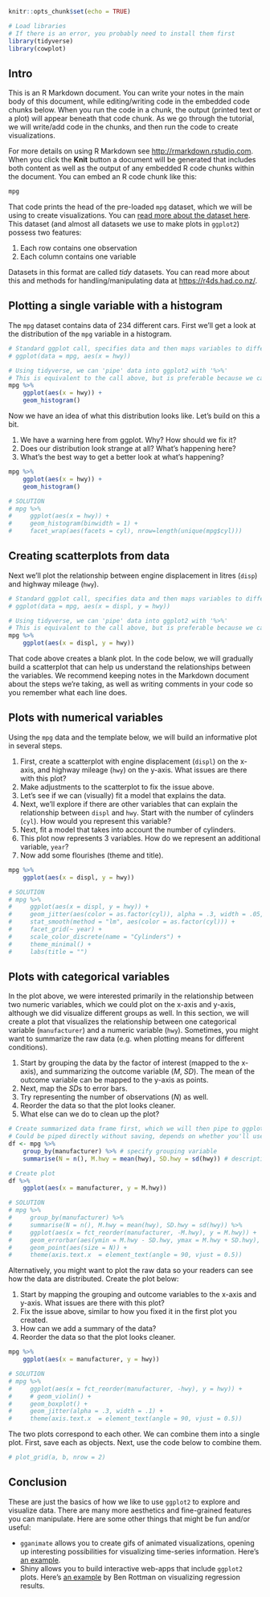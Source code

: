 ```r
knitr::opts_chunk$set(echo = TRUE)

# Load libraries
# If there is an error, you probably need to install them first
library(tidyverse)
library(cowplot)
```

## Intro

This is an R Markdown document. You can write your notes in the main body of this document, while editing/writing code in the embedded code chunks below. When you run the code in a chunk, the output (printed text or a plot) will appear beneath that code chunk. As we go through the tutorial, we will write/add code in the chunks, and then run the code to create visualizations.

For more details on using R Markdown see <http://rmarkdown.rstudio.com>. When you click the **Knit** button a document will be generated that includes both content as well as the output of any embedded R code chunks within the document. You can embed an R code chunk like this:

```r
mpg
```

That code prints the head of the pre-loaded `mpg` dataset, which we will be using to create visualizations. You can [read more about the dataset here](https://ggplot2.tidyverse.org/reference/mpg.html). This dataset (and almost all datasets we use to make plots in `ggplot2`) possess two features:

1. Each row contains one observation
2. Each column contains one variable

Datasets in this format are called *tidy* datasets. You can read more about this and methods for handling/manipulating data at <https://r4ds.had.co.nz/>.

## Plotting a single variable with a histogram

The `mpg` dataset contains data of 234 different cars. First we'll get a look at the distribution of the `mpg` variable in a histogram.

```r
# Standard ggplot call, specifies data and then maps variables to different 'aesthetics' (x, y, etc.)
# ggplot(data = mpg, aes(x = hwy))

# Using tidyverse, we can 'pipe' data into ggplot2 with '%>%'
# This is equivalent to the call above, but is preferable because we can perform operations on the data before plotting
mpg %>%
    ggplot(aes(x = hwy)) +
    geom_histogram()
```

Now we have an idea of what this distribution looks like. Let's build on this a bit. 

1. We have a warning here from ggplot. Why? How should we fix it?
2. Does our distribution look strange at all? What's happening here?
3. What's the best way to get a better look at what's happening?

```r
mpg %>%
    ggplot(aes(x = hwy)) +
    geom_histogram()

# SOLUTION
# mpg %>%
#     ggplot(aes(x = hwy)) +
#     geom_histogram(binwidth = 1) +
#     facet_wrap(aes(facets = cyl), nrow=length(unique(mpg$cyl)))
```

## Creating scatterplots from data

Next we'll plot the relationship between engine displacement in litres (`disp`) and highway mileage (`hwy`).

```r
# Standard ggplot call, specifies data and then maps variables to different 'aesthetics' (x, y, etc.)
# ggplot(data = mpg, aes(x = displ, y = hwy))

# Using tidyverse, we can 'pipe' data into ggplot2 with '%>%'
# This is equivalent to the call above, but is preferable because we can perform operations on the data before plotting
mpg %>%
    ggplot(aes(x = displ, y = hwy))
```

That code above creates a blank plot. In the code below, we will gradually build a scatterplot that can help us understand the relationships between the variables. We recommend keeping notes in the Markdown document about the steps we're taking, as well as writing comments in your code so you remember what each line does.

## Plots with numerical variables

Using the `mpg` data and the template below, we will build an informative plot in several steps.

1. First, create a scatterplot with engine displacement (`displ`) on the x-axis, and highway mileage (`hwy`) on the y-axis. What issues are there with this plot?
2. Make adjustments to the scatterplot to fix the issue above.
3. Let's see if we can (visually) fit a model that explains the data.
4. Next, we'll explore if there are other variables that can explain the relationship between `displ` and `hwy`. Start with the number of cylinders (`cyl`). How would you represent this variable?
5. Next, fit a model that takes into account the number of cylinders.
6. This plot now represents 3 variables. How do we represent an additional variable, `year`?
7. Now add some flourishes (theme and title).

```r
mpg %>%
    ggplot(aes(x = displ, y = hwy))

# SOLUTION
# mpg %>%
#     ggplot(aes(x = displ, y = hwy)) + 
#     geom_jitter(aes(color = as.factor(cyl)), alpha = .3, width = .05, height = .3) +
#     stat_smooth(method = "lm", aes(color = as.factor(cyl))) +
#     facet_grid(~ year) +
#     scale_color_discrete(name = "Cylinders") +
#     theme_minimal() +
#     labs(title = "")
```

## Plots with categorical variables

In the plot above, we were interested primarily in the relationship between two numeric variables, which we could plot on the x-axis and y-axis, although we did visualize different groups as well. In this section, we will create a plot that visualizes the relationship between one categorical variable (`manufacturer`) and a numeric variable (`hwy`). Sometimes, you might want to summarize the raw data (e.g. when plotting means for different conditions).

1. Start by grouping the data by the factor of interest (mapped to the x-axis), and summarizing the outcome variable (*M*, *SD*). The mean of the outcome variable can be mapped to the y-axis as points.
2. Next, map the *SD*s to error bars.
3. Try representing the number of observations (*N*) as well.
4. Reorder the data so that the plot looks cleaner.
5. What else can we do to clean up the plot?

```r
# Create summarized data frame first, which we will then pipe to ggplot2
# Could be piped directly without saving, depends on whether you'll use it again
df <- mpg %>% 
    group_by(manufacturer) %>% # specify grouping variable
    summarise(N = n(), M.hwy = mean(hwy), SD.hwy = sd(hwy)) # descriptive statistics of interest

# Create plot
df %>%
    ggplot(aes(x = manufacturer, y = M.hwy))

# SOLUTION
# mpg %>%
#     group_by(manufacturer) %>%
#     summarise(N = n(), M.hwy = mean(hwy), SD.hwy = sd(hwy)) %>%
#     ggplot(aes(x = fct_reorder(manufacturer, -M.hwy), y = M.hwy)) +
#     geom_errorbar(aes(ymin = M.hwy - SD.hwy, ymax = M.hwy + SD.hwy), width = .1) +
#     geom_point(aes(size = N)) +
#     theme(axis.text.x  = element_text(angle = 90, vjust = 0.5))
```

Alternatively, you might want to plot the raw data so your readers can see how the data are distributed. Create the plot below:

1. Start by mapping the grouping and outcome variables to the x-axis and y-axis. What issues are there with this plot?
2. Fix the issue above, similar to how you fixed it in the first plot you created.
3. How can we add a summary of the data?
4. Reorder the data so that the plot looks cleaner.

```r
mpg %>% 
    ggplot(aes(x = manufacturer, y = hwy))

# SOLUTION
# mpg %>%
#     ggplot(aes(x = fct_reorder(manufacturer, -hwy), y = hwy)) +
#     # geom_violin() +
#     geom_boxplot() +
#     geom_jitter(alpha = .3, width = .1) +
#     theme(axis.text.x  = element_text(angle = 90, vjust = 0.5))
```

The two plots correspond to each other. We can combine them into a single plot. First, save each as objects. Next, use the code below to combine them.

```r
# plot_grid(a, b, nrow = 2)
```

## Conclusion

These are just the basics of how we like to use `ggplot2` to explore and visualize data. There are many more aesthetics and fine-grained features you can manipulate. Here are some other things that might be fun and/or useful:

* `gganimate` allows you to create gifs of animated visualizations, opening up interesting possibilities for visualizing time-series information. Here's [an example](https://github.com/thomasp85/gganimate/wiki/Football-Draft-Order).
* Shiny allows you to build interactive web-apps that include `ggplot2` plots. Here's [an example](https://research-methods-dojo.shinyapps.io/causality_and_regression/) by Ben Rottman on visualizing regression results.